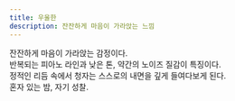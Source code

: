 ```yaml
---
title: 우울한
description: 잔잔하게 마음이 가라앉는 느낌
---
```


잔잔하게 마음이 가라앉는 감정이다.  
반복되는 피아노 라인과 낮은 톤, 약간의 노이즈 질감이 특징이다.  
정적인 리듬 속에서 청자는 스스로의 내면을 깊게 들여다보게 된다.  
혼자 있는 밤, 자기 성찰.